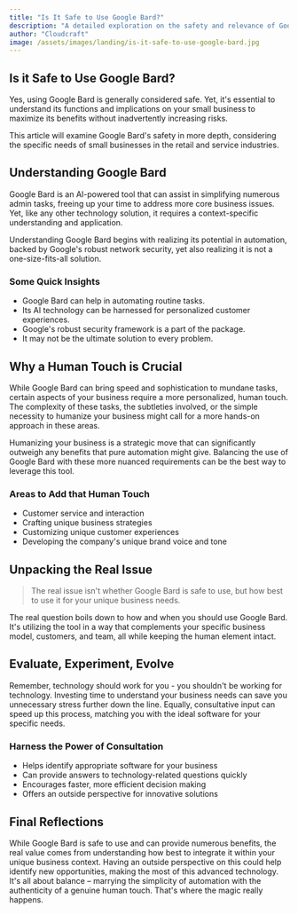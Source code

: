 ```yaml
---
title: "Is It Safe to Use Google Bard?"
description: "A detailed exploration on the safety and relevance of Google Bard for small businesses, particularly in the retail and service industries."
author: "Cloudcraft"
image: /assets/images/landing/is-it-safe-to-use-google-bard.jpg
---
```


## Is it Safe to Use Google Bard?

Yes, using Google Bard is generally considered safe. Yet, it's essential to understand its functions and implications on your small business to maximize its benefits without inadvertently increasing risks. 

This article will examine Google Bard's safety in more depth, considering the specific needs of small businesses in the retail and service industries. 

<ServicesBlurb />

## Understanding Google Bard

Google Bard is an AI-powered tool that can assist in simplifying numerous admin tasks, freeing up your time to address more core business issues. Yet, like any other technology solution, it requires a context-specific understanding and application.

Understanding Google Bard begins with realizing its potential in automation, backed by Google's robust network security, yet also realizing it is not a one-size-fits-all solution. 

### Some Quick Insights 

 * Google Bard can help in automating routine tasks.
 * Its AI technology can be harnessed for personalized customer experiences.
 * Google's robust security framework is a part of the package.
 * It may not be the ultimate solution to every problem.
 
## Why a Human Touch is Crucial

While Google Bard can bring speed and sophistication to mundane tasks, certain aspects of your business require a more personalized, human touch. The complexity of these tasks, the subtleties involved, or the simple necessity to humanize your business might call for a more hands-on approach in these areas. 

Humanizing your business is a strategic move that can significantly outweigh any benefits that pure automation might give. Balancing the use of Google Bard with these more nuanced requirements can be the best way to leverage this tool.

### Areas to Add that Human Touch 

 * Customer service and interaction 
 * Crafting unique business strategies
 * Customizing unique customer experiences
 * Developing the company's unique brand voice and tone 

<GetStartedBlurb />

## Unpacking the Real Issue

<blockquote>The real issue isn't whether Google Bard is safe to use, but how best to use it for your unique business needs.</blockquote> 

The real question boils down to how and when you should use Google Bard. It's utilizing the tool in a way that complements your specific business model, customers, and team, all while keeping the human element intact. 

## Evaluate, Experiment, Evolve

Remember, technology should work for you - you shouldn't be working for technology. Investing time to understand your business needs can save you unnecessary stress further down the line. Equally, consultative input can speed up this process, matching you with the ideal software for your specific needs.

### Harness the Power of Consultation 

 * Helps identify appropriate software for your business 
 * Can provide answers to technology-related questions quickly
 * Encourages faster, more efficient decision making 
 * Offers an outside perspective for innovative solutions 

## Final Reflections

While Google Bard is safe to use and can provide numerous benefits, the real value comes from understanding how best to integrate it within your unique business context. Having an outside perspective on this could help identify new opportunities, making the most of this advanced technology. It's all about balance – marrying the simplicity of automation with the authenticity of a genuine human touch. That's where the magic really happens.